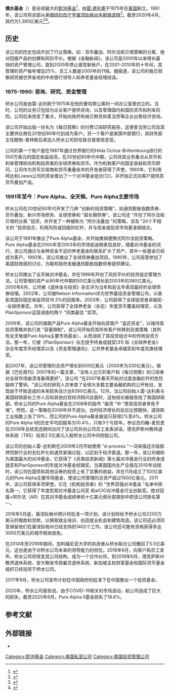 {{Infobox company
| name           = 橋水基金<br>Bridgewater Associates LP
| logo           = 
| logo_size      =
| logo_alt       = 
| type           = [[有限合伙|有限合伙]]
| industry       = [[对冲基金|对冲基金]]
| founded        = {{Start date and age|1975}}<ref name="FinancialTimes2019December6FortadoLindsay">{{cite news|last1=Fortado|first1=Lindsay|last2=Wigglesworth|first2=Robin|title=Former US Ranger ready to take command at Bridgewater|url=https://www.ft.com/content/a93b1d08-1824-11ea-9ee4-11f260415385|accessdate=9 December 2019|agency=Nikkei|publisher=Financial Times|date=6 December 2019|language=en|url-access=subscription|archive-date=2021-01-28|archive-url=https://web.archive.org/web/20210128141919/https://www.ft.com/content/a93b1d08-1824-11ea-9ee4-11f260415385|dead-url=no}}</ref>
| founder        = [[雷·達利奧|雷·達利奧]]<br/>
| location_city = [[康涅狄格州|康涅狄格州]][[韦斯特波特_(康涅狄格州)|韦斯特波特]]
| location_country = {{USA}}
| area_served = 全球
| key_people = Bob Prince<small>(co-CIO)</small><br />Greg Jensen<small>(co-CIO)</small><br />[[大衛·麥考米克|大衛·麥考米克]]<small>(co-CEO)<ref name="PensionsAndInvestments2017March1WilliamsonChristine">{{cite news|last1=Williamson|first1=Christine|title=Ray Dalio to step down from co-CEO role as part of shakeup at Bridgewater|url=https://www.pionline.com/article/20170301/ONLINE/170309993/ray-dalio-to-step-down-from-co-ceo-role-as-part-of-shakeup-at-bridgewater|accessdate=21 January 2018|agency=Crain Communications Inc|publisher=Pensions & Investments|date=1 March 2017|location=United States|language=en|url-access=subscription|archive-date=2018-10-08|archive-url=https://web.archive.org/web/20181008022838/http://www.pionline.com/article/20170301/ONLINE/170309993/ray-dalio-to-step-down-from-co-ceo-role-as-part-of-shakeup-at-bridgewater|dead-url=no}}</ref></small> {{link-en|艾琳·莫瑞|Eileen Murray}}<small>(co-CEO)</small><ref name="BloombergNews2011September14KishanSaijel">{{cite news|last1=Kishan|first1=Saijel|title=Hedge Funds Face Succession Challenge as Kovner Hands Off Caxton to Law|url=https://www.bloomberg.com/news/articles/2011-09-14/hedge-funds-facing-succession-challenge-as-kovner-hands-off-caxton-to-law|accessdate=3 October 2011|agency=Bloomberg L.P.|publisher=Bloomberg News|date=14 September 2011|language=en|url-access=limited|archive-date=2019-12-26|archive-url=https://web.archive.org/web/20191226153741/https://www.bloomberg.com/news/articles/2011-09-14/hedge-funds-facing-succession-challenge-as-kovner-hands-off-caxton-to-law|dead-url=no}}</ref>
| products =
| aum = 1380億[[美元|美元]](2020年4月)<ref>{{Cite web |url=https://www.barrons.com/articles/assets-fall-at-ray-dalios-hedge-fund-firm-bridgewater-associates-51592320288 |title=Barrons |access-date=2020-07-20 |archive-date=2020-11-23 |archive-url=https://web.archive.org/web/20201123173842/https://www.barrons.com/articles/assets-fall-at-ray-dalios-hedge-fund-firm-bridgewater-associates-51592320288 |dead-url=no }}</ref> <ref>{{Cite web |url=https://www.msn.com/en-us/finance/markets/bridgewater-e2-80-99s-assets-shrank-15-25-in-virus-fueled-trading-slump/ar-BB15wAPc |title=Bloomberg via MSN |access-date=2020-07-20 |archive-date=2020-07-20 |archive-url=https://web.archive.org/web/20200720174056/https://www.msn.com/en-us/finance/markets/bridgewater-e2-80-99s-assets-shrank-15-25-in-virus-fueled-trading-slump/ar-BB15wAPc |dead-url=no }}</ref>
| num_employees = 1,500
| homepage = {{URL|https://www.bridgewater.com/}}
| footnotes = 
| intl = 
}}
'''橋水基金'''（{{lang-en|Bridgewater Associates}}）是全球最大的[[對沖基金|對沖基金]]<ref>{{Cite web|title=最大对冲基金桥水被裁定伪造证据 诬陷前雇员窃取商业机密|url=http://finance.eastmoney.com/a/202007141555167936.html|accessdate=|author=澎湃新闻|date=|format=|publisher=|language=|archive-date=2020-07-20|archive-url=https://web.archive.org/web/20200720144233/http://finance.eastmoney.com/a/202007141555167936.html|dead-url=no}}</ref>，由[[雷·達利奧|雷·達利奧]]于1975年在[[美国|美国]]創立。1981年，该公司将总部从美國[[纽约|纽约市]]迁至[[康涅狄格州|康涅狄格州]][[韦斯特波特_(康涅狄格州)|韦斯特波特]]<ref name="NewYorkTimes2018September8GoldsteinMatthew">{{Cite news|author=Goldstein|first=Matthew|author2=Stevenson|first2=Alexandra|title=Bridgewater’s Ray Dalio Spreads His Gospel of ‘Radical Transparency’|url=https://www.nytimes.com/2017/09/08/business/dealbook/bridgewaters-ray-dalio-spreads-his-gospel-of-radical-transparency.html|accessdate=8 September 2017|agency=The New York Times Company|issue=DealBook|page=BU1|publisher=New York Times|date=8 September 2018|location=United States|language=en|archive-date=2020-03-30|archive-url=https://web.archive.org/web/20200330142333/https://www.nytimes.com/2017/09/08/business/dealbook/bridgewaters-ray-dalio-spreads-his-gospel-of-radical-transparency.html|dead-url=no}}</ref>。截至2020年4月，其{{en-link|管理的资产|Assets under management}}约为1,380亿美元<ref>{{Cite web|title=Bridgewater’s Assets Shrank 15% in 2 Months. What Happened to Ray Dalio’s Hedge-Fund Firm.|url=https://www.barrons.com/articles/assets-fall-at-ray-dalios-hedge-fund-firm-bridgewater-associates-51592320288|accessdate=July 1, 2020|author=English|date=June 16, 2020|first=Carleton|work=Barrons|archive-date=2020-11-23|archive-url=https://web.archive.org/web/20201123173842/https://www.barrons.com/articles/assets-fall-at-ray-dalios-hedge-fund-firm-bridgewater-associates-51592320288|dead-url=no}}</ref><ref>{{Cite web|title=Bridgewater’s Assets Shrank 15% in Virus-Fueled Trading Slump|url=https://www.msn.com/en-us/finance/markets/bridgewater-e2-80-99s-assets-shrank-15-25-in-virus-fueled-trading-slump/ar-BB15wAPc|accessdate=July 1, 2020|author=Weiss|date=June 15, 2020|first=Miles|work=Bloomberg via MSN|archive-date=2020-07-20|archive-url=https://web.archive.org/web/20200720174056/https://www.msn.com/en-us/finance/markets/bridgewater-e2-80-99s-assets-shrank-15-25-in-virus-fueled-trading-slump/ar-BB15wAPc|dead-url=no}}</ref>。      

==历史==
该公司的历史包括开创了行业策略，如：货币叠加、阿尔法和贝塔策略的分离、绝对回报产品的创建和风险平价。根据《金融新闻》，该公司是2000年以来增长最快的资产管理公司，直到2005年停止接受新账户。在2001-2010年的十年间，其管理的资产每年增加25%，员工人数是2000年的11倍。据报道，该公司的每日观察研究被世界各地的中央银行领导人和养老基金经理阅读。

===1975-1990: 咨询、研究、资金管理===
桥水公司是由雷-达利欧于1975年在他的曼哈顿公寓的一间办公室里创立的。当时，公司的业务只包括为企业客户提供咨询，以及管理国内和国际货币和利率风险。公司后来改变了重点，开始向政府和纳贝斯克和麦当劳等企业出售经济咨询。

该公司开始出版一份名为《每日观察》的付费订阅研究报告，这使麦当劳公司及其主要供应商在20世纪80年代初成为客户。另一个客户是美国中部银行，其财务部主任鲍勃-普林斯后来加入桥水公司担任联合首席信息官。

公司的第一个账户是在1987年通过世界银行的Hilda Ochoa-Brillembourg进行的500万美元的固定收益投资。在20世纪80年代中期，公司将其业务重点从货币和利率管理转向机构投资者的全球债券和货币。作为机构客户的固定收益和货币顾问，公司作为货币交易商和货币重叠技术的开发者获得了声誉。1990年，它利用柯达和Loews公司的资金推出了一个对冲基金组合[12]，并开始正式向客户提供其货币叠加产品。

===1991年至今：Pure Alpha、全天候、Pure Alpha主要市场===
桥水公司在20世纪90年代开发了几种 "创新的投资策略"，如通货膨胀指数债券、货币叠加、新兴市场债务、全球债券和 "超长期债券"。该公司还 "开创了阿尔法和贝塔的分离 "投资，并开发了一种被称为 "阿尔法叠加 "的策略，涉及 "20个不相关的 "投资组合，利用风险或回报的杠杆，并与现金或投资市场基准相结合。

该公司于1991年推出了Pure Alpha基金，并开始推销便携式阿尔法投资策略。Pure Alpha基金在2000年至2003年的市场低迷期表现良好，随着对冲基金的流行，该公司通过与各种资金不足的养老基金的联系扩大了资产，其中一些基金已经成为客户。1992年，该公司推出了全球债券叠加项目。1995年，公司高管参加了美国财政部的讨论，为联邦政府发展通货膨胀指数债券提供建议。

桥水公司推出了全天候对冲基金，并在1996年开创了风险平价的投资组合管理方法。公司管理的资产从90年代中期的50亿美元增长到2003年的380亿美元。2000年6月，公司被《退休金与投资》杂志评为当年和前五年表现最好的全球债券经理。2002年，公司被Nelson Information评为世界最佳资金管理公司，以表彰其国际固定收益项目16.3%的回报率。2003年，公司获得了全球投资者卓越奖--全球债券奖。次年，公司获得了全球养老金（杂志）年度货币覆盖经理奖，以及PlanSponsor运营调查的两个 "同类最佳 "奖项。

2006年，该公司的旗舰产品Pure Alpha基金开始向其客户 "返还资金"，以维持其投资策略并执行其 "容量限制"。该公司开始将其所有客户转移到另类策略（其所有全天候或Pure Alpha主要市场基金），从而消除了其投资组合中的传统投资方法。那一年，它被《PlanSponsor》杂志授予终身成就奖[31] 和《全球养老金》杂志年度货币经理奖以及《资金管理通讯》、公共养老基金卓越奖和年度另类经理奖。

到2007年，该公司管理的总资产增长到500亿美元（2000年为330亿美元）。根据《巴伦周刊》2007年的一篇文章，"没有人比它的客户和《每日观察》的订阅者对全球市场崩溃准备得更好"。该公司 "在2007年春天开始对过度金融杠杆的危险敲响了警钟。"该公司的研究人员审查了全球大多数主要金融机构的公开账目，发现由于坏账造成的未来损失估计达8390亿美元。12月，当公司创始人雷-达利奥与美国财政部长工作人员和其他白宫经济顾问会面时，这些结论被报告给了美国财政部。桥水公司的Pure Alpha基金在2008年的股市 "崩溃 "中 "使其投资者幸免于难"。然而，这一策略在2009年并不成功，当时经济增长的反应比预期快，道琼斯工业指数上涨了19%，而公司的Pure Alpha基金据说只获得2%至4%。桥水公司的Pure Alpha II的历史平均回报率为10.4%，只有3个亏损年。参议员约翰-麦凯恩在2008年总统竞选期间访问了该公司并向公司员工发表讲话。德克萨斯州教师退休系统（TRS）投资2.5亿美元入股桥水公司中间控股公司。

该公司的创始人雷-达利欧在2009年2月开始使用 "d-process "一词来描述次级抵押贷款行业的去杠杆化和通货紧缩过程，以区别于经济衰退。那一年，该公司被称为美国最大的对冲基金，它获得了《另类投资新闻》第七届对冲基金行业的终身成就奖和PlanSponsor的年度对冲基金经理奖。当美国国内生产总值在2010年动摇时，该公司在国债和其他证券的投资上有了显著的收益，并在11月成立了100亿美元的Pure Alpha主要市场基金，使该公司管理的总资产超过1000亿美元。2011年，该公司获得多项荣誉。它在《机构投资者》的 "世界百强对冲基金 "名单中排名第一。它获得了年度宏观对冲基金公司奖 和aiCIO对冲基金行业创新奖。绝对回报+阿尔法（AR）在其对冲基金成绩单和十亿美元俱乐部类别中把该公司排名第一。

2016年5月底，康涅狄格州预计将批准一项计划，该计划将给予桥水公司2200万美元的赠款和贷款，以换取就业培训、创造就业机会和建筑改造。该公司还必须同意保留他们在康涅狄格州已经支持的1402个工作。该公司还可能有资格获得多达3000万美元的城市税收抵免。

在2014年至2016年期间，加利福尼亚大学的执政者从桥水联合公司撤回了5.5亿美元，这也是由于对桥水公司未来的领导能力的担忧。2018年6月，向客户和员工宣布，桥水公司将改变其公司结构，成为一个合作伙伴。到2018年6月，德克萨斯州教师退休系统、安大略省市政雇员退休系统、新加坡主权财富基金和国际货币基金组织已经投资于桥水公司。

2017年9月，桥水公司宣布计划在中国政府的批准下在中国推出一个投资基金。

2020年，桥水公司报告说，由于COVID-19相关的市场波动，給公司造成了巨大的损失，截至2020年8月，Pure Alpha II基金损失了18.6%。

== 参考文献 ==
{{Reflist|30em}}

== 外部链接 ==
* {{Official website|bwater.com}}

[[Category:對沖基金|Category:對沖基金]]
[[Category:美国私营公司|Category:美国私营公司]]
[[Category:美国投资管理公司|Category:美国投资管理公司]]